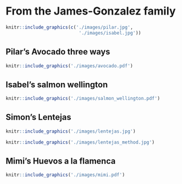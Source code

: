 # From the James-Gonzalez family
```r
knitr::include_graphics(c('./images/pilar.jpg',
                           './images/isabel.jpg'))
```
\newpage

## Pilar's Avocado three ways
```r
knitr::include_graphics('./images/avocado.pdf')
```

## Isabel's salmon wellington
```r
knitr::include_graphics('./images/salmon_wellington.pdf')
```

## Simon's Lentejas
```r
knitr::include_graphics('./images/lentejas.jpg')
```
\newpage
```r
knitr::include_graphics('./images/lentejas_method.jpg')
```

## Mimi's Huevos a la flamenca
```r
knitr::include_graphics('./images/mimi.pdf')
```
